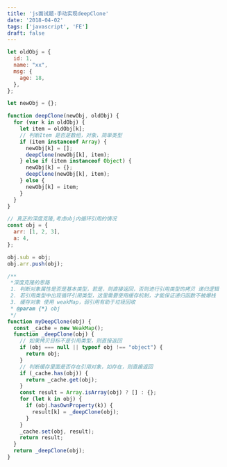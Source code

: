 ```yaml
---
title: 'js面试题-手动实现deepClone'
date: '2018-04-02'
tags: ['javascript', 'FE']
draft: false
---
```


```javascript
let oldObj = {
  id: 1,
  name: "xx",
  msg: {
    age: 18,
  },
};

let newObj = {};

function deepClone(newObj, oldObj) {
  for (var k in oldObj) {
    let item = oldObj[k];
    // 判断Item 是否是数组，对象，简单类型
    if (item instanceof Array) {
      newObj[k] = [];
      deepClone(newObj[k], item);
    } else if (item instanceof Object) {
      newObj[k] = {};
      deepClone(newObj[k], item);
    } else {
      newObj[k] = item;
    }
  }
}

// 真正的深度克隆,考虑obj内循环引用的情况
const obj = {
  arr: [1, 2, 3],
  a: 4,
};

obj.sub = obj;
obj.arr.push(obj);

/**
 *深度克隆的思路
 1. 判断对象属性是否是基本类型，若是，则直接返回，否则进行引用类型的拷贝 递归逻辑
 2. 若引用类型中出现循环引用类型，这里需要使用缓存机制，才能保证递归函数不被爆栈
 3. 缓存对象 使用 weakMap，弱引用有助于垃圾回收
 * @param {*} obj
 */
function myDeepClone(obj) {
  const _cache = new WeakMap();
  function _deepClone(obj) {
    // 如果拷贝目标不是引用类型，则直接返回
    if (obj === null || typeof obj !== "object") {
      return obj;
    }
    // 判断缓存里面是否存在引用对象，如存在，则直接返回
    if (_cache.has(obj)) {
      return _cache.get(obj);
    }
    const result = Array.isArray(obj) ? [] : {};
    for (let k in obj) {
      if (obj.hasOwnProperty(k)) {
        result[k] = _deepClone(obj);
      }
    }
    _cache.set(obj, result);
    return result;
  }
  return _deepClone(obj);
}
```

